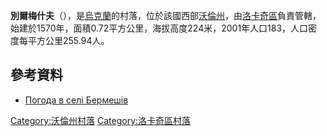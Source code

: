 {{coord|50|41|36|N|24|31|41|E|scale:30000|display=title}}

'''別爾梅什夫'''（{{lang-uk|Бермешів}}），是[[烏克蘭|烏克蘭]]的村落，位於該國西部[[沃倫州|沃倫州]]，由[[洛卡奇區|洛卡奇區]]負責管轄，始建於1570年，面積0.72平方公里，海拔高度224米，2001年人口183，人口密度每平方公里255.94人。

==參考資料==
* [http://weather.in.ua/ua/volynskaja/1090 Погода в селі Бермешів]{{Wayback|url=http://weather.in.ua/ua/volynskaja/1090 |date=20111219110937 }}

[[Category:沃倫州村落|Category:沃倫州村落]]
[[Category:洛卡奇區村落|Category:洛卡奇區村落]]


{{Volyn-geo-stub}}